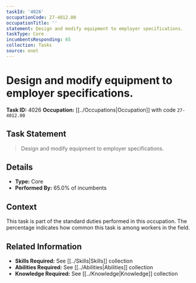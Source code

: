 ```yaml
---
taskId: '4026'
occupationCode: 27-4012.00
occupationTitle: ''
statement: Design and modify equipment to employer specifications.
taskType: Core
incumbentsResponding: 65
collection: Tasks
source: onet
---
```

# Design and modify equipment to employer specifications.

**Task ID:** 4026
**Occupation:** [[../Occupations|Occupation]] with code `27-4012.00`

## Task Statement

> Design and modify equipment to employer specifications.

## Details

- **Type:** Core
- **Performed By:** 65.0% of incumbents

## Context

This task is part of the standard duties performed in this occupation. The percentage indicates how common this task is among workers in the field.

## Related Information

- **Skills Required:** See [[../Skills|Skills]] collection
- **Abilities Required:** See [[../Abilities|Abilities]] collection
- **Knowledge Required:** See [[../Knowledge|Knowledge]] collection
